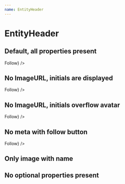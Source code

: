 ```yaml
---
name: EntityHeader
---
```



# EntityHeader

## Default, all properties present
<Playground>
  <EntityHeader
    imageUrl="https://picsum.photos/110/110/?random"
    initials="FD"
    name="Francesca DiMattio"
    meta="American, b. 1979"
    href="http://www.artsy.net/artist/francesca-dimattio"
    FollowButton={<Sans size="2" weight="medium" color="black">Follow</Sans>}
  />
</Playground>

## No ImageURL, initials are displayed
<Playground>
  <EntityHeader
    initials="FD"
    name="Francesca DiMattio"
    meta="American, b. 1979"
    href="http://www.artsy.net/artist/francesca-dimattio"
    FollowButton={<Sans size="2" weight="medium" color="black">Follow</Sans>}
  />
</Playground>

## No ImageURL, initials overflow avatar
<Playground>
  <EntityHeader
    initials="FDMATIO"
    name="Francesca DiMattio"
    meta="American, b. 1979"
    FollowButton={<Sans size="2" weight="medium" color="black">Follow</Sans>}
  />
</Playground>

## No meta with follow button
<Playground>
  <EntityHeader
    imageUrl="https://picsum.photos/110/110/?random"
    name="Francesca DiMattio"
    FollowButton={<Sans size="2" weight="medium" color="black">Follow</Sans>}
  />
</Playground>

## Only image with name
<Playground>
  <EntityHeader
    imageUrl="https://picsum.photos/110/110/?random"
    name="Francesca DiMattio"
  />
</Playground>

## No optional properties present
<Playground>
  <EntityHeader name="Francesca DiMattio"/>
</Playground>
